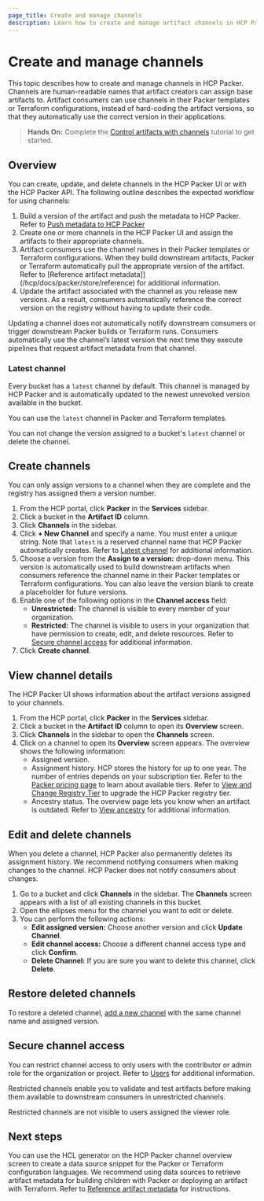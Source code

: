 ```yaml
---
page_title: Create and manage channels
description: Learn how to create and manage artifact channels in HCP Packer. You can use the HCP Packer UI or HCP Packer API to create, modify, or delete channels, as well as view channel details.
---
```


# Create and manage channels

This topic describes how to create and manage channels in HCP Packer. Channels are human-readable names that artifact creators can assign base artifacts to. Artifact consumers can use channels in their Packer templates or Terraform configurations, instead of hard-coding the artifact versions, so that they automatically use the correct version in their applications.

> **Hands On:** Complete the [Control artifacts with channels](/packer/tutorials/hcp-get-started/hcp-image-channels) tutorial to get started.
## Overview

You can create, update, and delete channels in the HCP Packer UI or with the HCP Packer API. The following outline describes the expected workflow for using channels:

1. Build a version of the artifact and push the metadata to HCP Packer. Refer to [Push metadata to HCP Packer ](/hcp/docs/packer/store/push-metadata)
1. Create one or more channels in the HCP Packer UI and assign the artifacts to their appropriate channels.
1. Artifact consumers use the channel names in their Packer templates or Terraform configurations. When they build downstream artifacts, Packer or Terraform automatically pull the appropriate version of the artifact. Refer to [Reference artifact metadata]](/hcp/docs/packer/store/reference) for additional information.
1. Update the artifact associated with the channel as you release new versions. As a result, consumers automatically reference the correct version on the registry without having to update their code.

Updating a channel does not automatically notify downstream consumers or trigger downstream Packer builds or Terraform runs. Consumers automatically use the channel’s latest version the next time they execute pipelines that request artifact metadata from that channel.

### Latest channel

Every bucket has a `latest` channel by default. This channel is managed by HCP Packer and is automatically updated to the newest unrevoked version available in the bucket.    
   
You can use the `latest` channel in Packer and Terraform templates. 
   
You can not change the version assigned to a bucket's `latest` channel or delete the channel.
## Create channels

You can only assign versions to a channel when they are complete and the registry has assigned them a version number. 

1. From the HCP portal, click **Packer** in the **Services** sidebar. 
1. Click a bucket in the **Artifact ID** column.
1. Click **Channels** in the sidebar. 
1. Click **+ New Channel** and specify a name. You must enter a unique string. Note that `latest` is a reserved channel name that HCP Packer automatically creates. Refer to [Latest channel](#latest-channel) for additional information.
1. Choose a version from the **Assign to a version:**  drop-down menu. This version is automatically used to build downstream artifacts when consumers reference the channel name in their Packer templates or Terraform configurations. You can also leave the version blank to create a placeholder for future versions.
1. Enable one of the following options in the **Channel access** field:
   - **Unrestricted:** The channel is visible to every member of your organization.
   - **Restricted:** The channel is visible to users in your organization that have permission to create, edit, and delete resources.
   Refer to [Secure channel access](#secure-channel-access) for additional information.
1. Click **Create channel**. 

## View channel details

The HCP Packer UI shows information about the artifact versions assigned to your channels. 

1. From the HCP portal, click **Packer** in the **Services** sidebar. 
1. Click a bucket in the **Artifact ID** column to open its **Overview** screen. 
1. Click **Channels** in the sidebar to open the **Channels** screen. 
1. Click on a channel to open its **Overview** screen appears. The overview shows the following information:
   - Assigned version.
   - Assignment history. HCP stores the history for up to one year. The number of entries depends on your subscription tier. Refer to the  [Packer pricing page](https://www.hashicorp.com/products/packer/pricing) to learn about available tiers. Refer to [View and Change Registry Tier](/hcp/docs/packer/manage/registry#view-and-change-registry-tier) to upgrade the HCP Packer registry tier.
   - Ancestry status. The overview page lets you know when an artifact is outdated. Refer to [View ancestry](/hcp/docs/packer/manage/ancestry) for additional information.   

## Edit and delete channels

When you delete a channel, HCP Packer also permanently deletes its assignment history. We recommend notifying consumers when making changes to the channel. HCP Packer does not notify consumers about changes. 

1. Go to a bucket and click **Channels** in the sidebar. The **Channels** screen appears with a list of all existing channels in this bucket.
1. Open the ellipses menu for the channel you want to edit or delete.
1. You can perform the following actions:
   - **Edit assigned version:** Choose another version and click **Update Channel**.
   - **Edit channel access:** Choose a different channel access type and click **Confirm**.
   - **Delete Channel:** If you are sure you want to delete this channel, click **Delete**.

## Restore deleted channels

To restore a deleted channel, [add a new channel](#create-channels) with the same channel name and assigned version.

## Secure channel access

You can restrict channel access to only users with the contributor or admin role for the organization or project. Refer to [Users](/hcp/docs/hcp/admin/iam/users) for additional information.

Restricted channels enable you to validate and test artifacts before making them available to downstream consumers in unrestricted channels.

Restricted channels are not visible to users assigned the viewer role.

## Next steps

You can use the HCL generator on the HCP Packer channel overview screen to create a data source snippet for the Packer or Terraform configuration languages. We recommend using data sources to retrieve artifact metadata for building children with Packer or deploying an artifact with Terraform. Refer to [Reference artifact metadata](/hcp/docs/packer/store/reference) for instructions.


